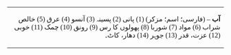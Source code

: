 <TABLE dir="RTL"><tr><td><font face="tahoma">
'''آب''' – (فارسی؛ اسم؛ مزکر) (1) پانی (2) پسينہ (3) آنسو (4) عرق (5) خالص شراب (6) مواد (7) شوربا (8) پھولوں کا رس (9) رونق (10) چمک (11) خوبی (12) عزت، قدر (13) جوہر (14) دھار، کاٹ۔
</font></td></tr></table>